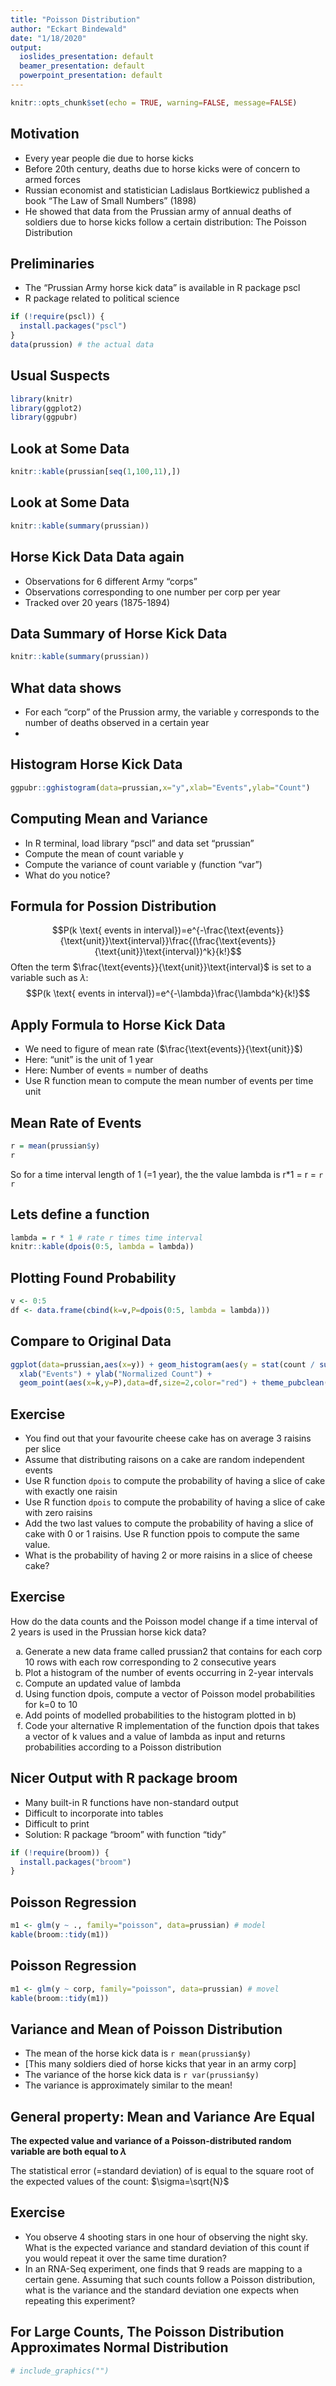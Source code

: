 ```yaml
---
title: "Poisson Distribution"
author: "Eckart Bindewald"
date: "1/18/2020"
output:
  ioslides_presentation: default
  beamer_presentation: default
  powerpoint_presentation: default
---
```


```r
knitr::opts_chunk$set(echo = TRUE, warning=FALSE, message=FALSE)
```

## Motivation

* Every year people die due to horse kicks
* Before 20th century, deaths due to horse kicks were of concern to armed forces
* Russian economist and statistician Ladislaus Bortkiewicz published a book "The Law of Small Numbers" (1898)
* He showed that data from the Prussian army of annual deaths of soldiers due to horse kicks follow a certain distribution: The Poisson Distribution

## Preliminaries

* The "Prussian Army horse kick data" is available in R package pscl
* R package related to political science

```r
if (!require(pscl)) { 
  install.packages("pscl")
}
data(prussion) # the actual data
```

## Usual Suspects

```r
library(knitr)
library(ggplot2)
library(ggpubr)
```

## Look at Some Data

```r
knitr::kable(prussian[seq(1,100,11),])
```

## Look at Some Data

```r
knitr::kable(summary(prussian))
```

## Horse Kick Data Data again

* Observations for 6 different Army "corps"
* Observations corresponding to one number per corp per year
* Tracked over 20 years (1875-1894)

## Data Summary of Horse Kick Data

```r
knitr::kable(summary(prussian))
```

## What data shows

* For each "corp" of the Prussion army, the variable `y` corresponds to the number of deaths observed in a certain year
* 

## Histogram Horse Kick Data

```r
ggpubr::gghistogram(data=prussian,x="y",xlab="Events",ylab="Count")
```

## Computing Mean and Variance

* In R terminal, load library "pscl" and data set "prussian"
* Compute the mean of count variable y
* Compute the variance of count variable y (function "var")
* What do you notice?

## Formula for Possion Distribution

$$P(k \text{ events in interval})=e^{-\frac{\text{events}}{\text{unit}}\text{interval}}\frac{(\frac{\text{events}}{\text{unit}}\text{interval})^k}{k!}$$
Often the term $\frac{\text{events}}{\text{unit}}\text{interval}$ is set to a variable such as $\lambda$:
$$P(k \text{ events in interval})=e^{-\lambda}\frac{\lambda^k}{k!}$$

## Apply Formula to Horse Kick Data

* We need to figure of mean rate ($\frac{\text{events}}{\text{unit}}$)
* Here: "unit" is the unit of 1 year
* Here: Number of events = number of deaths
* Use R function mean to compute the mean number of events per time unit

## Mean Rate of Events

```r
r = mean(prussian$y)
r
```

So for a time interval length of 1 (=1 year), the the value lambda is r*1 = r = `r r`



## Lets define a function

```r
lambda = r * 1 # rate r times time interval
knitr::kable(dpois(0:5, lambda = lambda))
```

## Plotting Found Probability

```r
v <- 0:5
df <- data.frame(cbind(k=v,P=dpois(0:5, lambda = lambda)))
```

## Compare to Original Data

```r
ggplot(data=prussian,aes(x=y)) + geom_histogram(aes(y = stat(count / sum(count)))) + 
  xlab("Events") + ylab("Normalized Count") +
  geom_point(aes(x=k,y=P),data=df,size=2,color="red") + theme_pubclean()
```

## Exercise

* You find out that your favourite cheese cake has on average 3 raisins per slice
* Assume that distributing raisons on a cake are random independent events
* Use R function `dpois` to compute the probability of having a slice of cake with exactly one raisin
* Use R function `dpois` to compute the probability of having a slice of cake with zero raisins
* Add the two last values to compute the probability of having a slice of cake with 0 or 1 raisins. Use R function ppois to compute the same value.
* What is the probability of having 2 or more raisins in a slice of cheese cake?

## Exercise 

How do the data counts and the Poisson model change if a time interval of 2 years is used in the Prussian horse kick data?

a) Generate a new data frame called prussian2 that contains for each corp 10 rows with each row corresponding to 2 consecutive years
b) Plot a histogram of the number of events occurring in 2-year intervals
c) Compute an updated value of lambda
d) Using function dpois, compute a vector of Poisson model probabilities for k=0 to 10
e) Add points of modelled probabilities to the histogram plotted in b)
f) Code your alternative R implementation of the function dpois that takes a vector of k values and a value of lambda as input and returns probabilities according to a Poisson distribution

## Nicer Output with R package broom

* Many built-in R functions have non-standard output
* Difficult to incorporate into tables
* Difficult to print
* Solution: R package "broom" with function "tidy"

```r
if (!require(broom)) {
  install.packages("broom")
}
```

## Poisson Regression

```r
m1 <- glm(y ~ ., family="poisson", data=prussian) # model
kable(broom::tidy(m1))
```

## Poisson Regression

```r
m1 <- glm(y ~ corp, family="poisson", data=prussian) # movel
kable(broom::tidy(m1))
```


## Variance and Mean of Poisson Distribution

* The mean of the horse kick data is `r mean(prussian$y)`
* [This many soldiers died of horse kicks that year in an army corp]
* The variance of the horse kick data is `r var(prussian$y)`
* The variance is approximately similar to the mean!

## General property: Mean and Variance Are Equal

__The expected value and variance of a Poisson-distributed random variable are both equal to $\lambda$__

The statistical error (=standard deviation) of is equal to the square root of the expected values of the count: $\sigma=\sqrt{N}$

## Exercise

* You observe 4 shooting stars in one hour of observing the night sky. What is the expected variance and standard deviation of this count if you would repeat it over the same time duration?
* In an RNA-Seq experiment, one finds that 9 reads are mapping to a certain gene. Assuming that such counts follow a Poisson distribution, what is the variance and the standard deviation one expects when repeating this experiment?

## For Large Counts, The Poisson Distribution Approximates Normal Distribution

```r
# include_graphics("")
```

